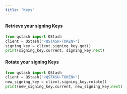```yaml
---
title: "Keys"
---
```

#### Retrieve your signing Keys
```python
from qstash import QStash
client = QStash("<QSTASH-TOKEN>")
signing_key = client.signing_key.get()
print(signing_key.current, signing_key.next)
```
#### Rotate your signing Keys
```python
from qstash import QStash
client = QStash("<QSTASH-TOKEN>")
new_signing_key = client.signing_key.rotate()
print(new_signing_key.current, new_signing_key.next)
```